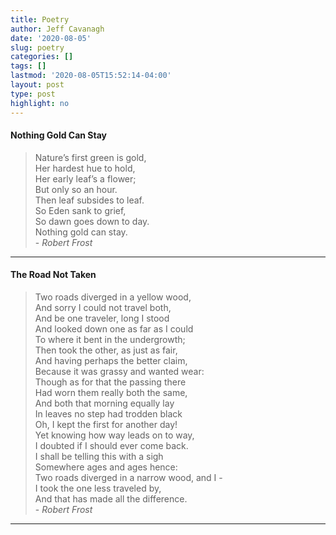 ```yaml
---
title: Poetry
author: Jeff Cavanagh
date: '2020-08-05'
slug: poetry
categories: []
tags: []
lastmod: '2020-08-05T15:52:14-04:00'
layout: post
type: post
highlight: no
---
```


#### Nothing Gold Can Stay

> Nature's first green is gold,  
Her hardest hue to hold,  
Her early leaf's a flower;  
But only so an hour.  
Then leaf subsides to leaf.  
So Eden sank to grief,  
So dawn goes down to day.  
Nothing gold can stay.  
- *Robert Frost*

*** 

#### The Road Not Taken

> Two roads diverged in a yellow wood,  
And sorry I could not travel both,  
And be one traveler, long I stood  
And looked down one as far as I could  
To where it bent in the undergrowth;  
Then took the other, as just as fair,  
And having perhaps the better claim,  
Because it was grassy and wanted wear:  
Though as for that the passing there  
Had worn them really both the same,  
And both that morning equally lay  
In leaves no step had trodden black  
Oh, I kept the first for another day!  
Yet knowing how way leads on to way,  
I doubted if I should ever come back.  
I shall be telling this with a sigh  
Somewhere ages and ages hence:  
Two roads diverged in a narrow wood, and I -  
I took the one less traveled by,  
And that has made all the difference.  
- *Robert Frost*

***

